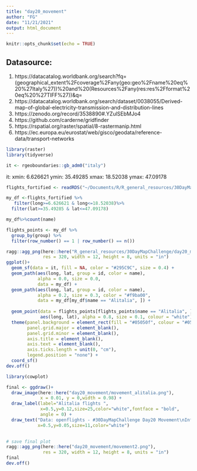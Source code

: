 ```yaml
---
title: "day20_movement"
author: "FG"
date: "11/21/2021"
output: html_document
---
```


```r
knitr::opts_chunk$set(echo = TRUE)
```

## Datasource:

1. https://datacatalog.worldbank.org/search?fq=(geographical_extent%2Fcoverage%2Fany(geo:geo%2Fname%20eq%20%27Italy%27))%20and%20(Resources%2Fany(res:res%2Fformat%20eq%20%27TIFF%27))&q=
2. https://datacatalog.worldbank.org/search/dataset/0038055/Derived-map-of-global-electricity-transmission-and-distribution-lines
3. https://zenodo.org/record/3538890#.YZulSEbMJo4
4. https://github.com/carderne/gridfinder
5. https://rspatial.org/raster/spatial/8-rastermanip.html
6. https://ec.europa.eu/eurostat/web/gisco/geodata/reference-data/transport-networks


```r
library(raster)
library(tidyverse)
```


```r
it <- rgeoboundaries::gb_adm0("italy")
```


it: xmin: 6.626621 ymin: 35.49285 xmax: 18.52038 ymax: 47.09178

```r
flights_fortified <- readRDS("~/Documents/R/R_general_resources/30DayMapChallenge/day20_movement/data/flights_fortified.rds")

my_df <-flights_fortified %>%
   filter(long>=6.626621 & long<=18.52038)%>%
  filter(lat>=35.49285 & lat<=47.09178) 

my_df%>%count(name)
```

```r
flights_points <- my_df %>%
  group_by(group) %>%
  filter(row_number() == 1 | row_number() == n())
```



```r
ragg::agg_png(here::here("R_general_resources/30DayMapChallenge/day20_movement/movement_alitalia.png"),
              res = 320, width = 12, height = 8, units = "in")
ggplot()+
  geom_sf(data = it, fill = NA, color = "#295C9C", size = 0.4) + 
  geom_path(aes(long, lat, group = id, color = name), 
            alpha = 0.0, size = 0.0, 
            data = my_df) +
  geom_path(aes(long, lat, group = id, color = name), 
            alpha = 0.2, size = 0.3, color = "#f9ba00", 
            data = my_df[my_df$name == "Alitalia", ]) +
  
  geom_point(data = flights_points[flights_points$name == "Alitalia", ], 
             aes(long, lat), alpha = 0.8, size = 0.1, colour = "white") +
  theme(panel.background = element_rect(fill = "#05050f", colour = "#05050f"),
        panel.grid.major = element_blank(),
        panel.grid.minor = element_blank(),
        axis.title = element_blank(),
        axis.text = element_blank(),
        axis.ticks.length = unit(0, "cm"),
        legend.position = "none") +
  coord_sf()
dev.off()
```

```r
library(cowplot)

final <- ggdraw()+
  draw_image(here::here("day20_movement/movement_alitalia.png"),
             x = 0.01, y = 0,width = 0.98) +
  draw_label(label="Alitalia flights ",
             x=0.5,y=0.12,size=25,color="white",fontface = "bold",
             angle = 0) +
  draw_text("Data: openflights - #30DayMapChallenge Day20 Movement\nInfographics: Federica Gazzelloni",
            x=0.5,y=0.05,size=11,color="white")
  
```

```r
# save final plot
ragg::agg_png(here::here("day20_movement/movement2.png"),
              res = 320, width = 12, height = 8, units = "in")
final
dev.off()
```




